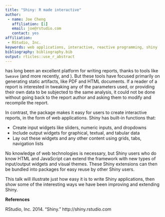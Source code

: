 ```yaml
---
title: "Shiny: R made interactive"
author:
 - name: Joe Cheng
   affiliation: [1]
   email: joe@rstudio.com
   contact: yes
affiliation:
 - RStudio, Inc.
keywords: web applications, interactive, reactive programming, shiny
bibliography: bibliography.bib
output: rticles::use_r_abstract
---
```

\proglang{R} has long been an excellent platform for writing reports, thanks to tools like `Sweave` (and more recently, \pkg{knitr} and \pkg{rmarkdown}). But these tools have focused primarily on generating static artifacts, like PDF and HTML documents. If a reader of a report is interested in tweaking any of the parameters used, or providing their own data to be subjected to the same analysis, it could not be done without going back to the report author and asking them to modify and recompile the report.

In contrast, the \pkg{shiny} package makes it easy for \proglang{R} users to create interactive reports, in the form of web applications. Shiny has built-in functions that:

* Create input widgets like sliders, numeric inputs, and dropdowns
* Include output widgets for graphical, textual, and tabular data
* Lay out these widgets and any other content using grids, tabs, navigation lists

No knowledge of web technologies is necessary, but Shiny users who do know HTML and JavaScript can extend the framework with new types of input/output widgets and visual themes. These Shiny extensions can then be bundled into \proglang{R} packages for easy reuse by other Shiny users.

This talk will illustrate just how easy it is to write Shiny applications, then show some of the interesting ways we have been improving and extending Shiny.

**References**

RStudio, Inc. 2014. "Shiny." http://shiny.rstudio.com

